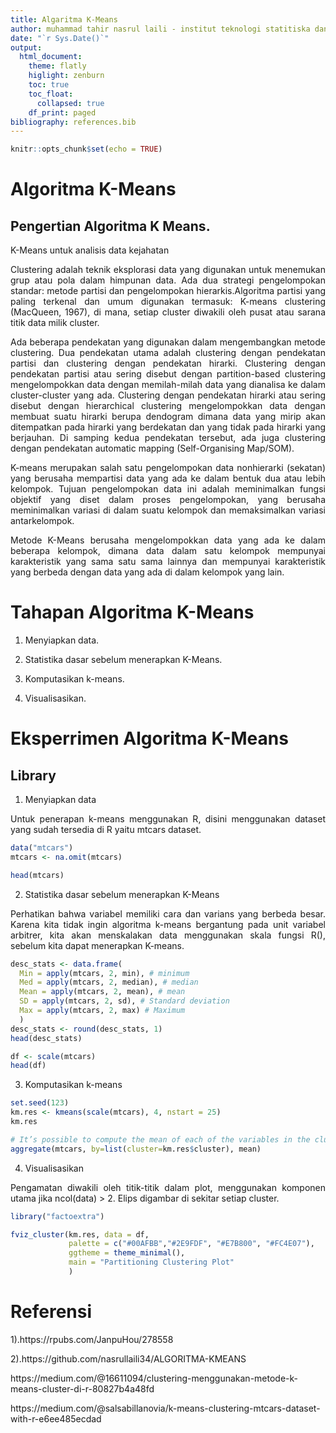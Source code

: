 ```yaml
---
title: Algaritma K-Means
author: muhammad tahir nasrul laili - institut teknologi statitiska dan bisnis muhammadiyah
date: "`r Sys.Date()`"
output:
  html_document:
    theme: flatly
    higlight: zenburn
    toc: true
    toc_float:
      collapsed: true
    df_print: paged
bibliography: references.bib
---
```

 
```{=html}
<style>
body{
text-align: justify}
</style>
```
```r
knitr::opts_chunk$set(echo = TRUE)
```
# Algoritma K-Means

## Pengertian Algoritma K Means.

K-Means untuk analisis data kejahatan

Clustering adalah teknik eksplorasi data yang digunakan untuk menemukan grup atau pola dalam himpunan data. Ada dua strategi pengelompokan standar: metode partisi dan pengelompokan hierarkis.Algoritma partisi yang paling terkenal dan umum digunakan termasuk: K-means clustering (MacQueen, 1967), di mana, setiap cluster diwakili oleh pusat atau sarana titik data milik cluster.

Ada beberapa pendekatan yang digunakan dalam mengembangkan metode clustering. Dua pendekatan utama adalah clustering dengan pendekatan partisi dan clustering dengan pendekatan hirarki. Clustering dengan pendekatan partisi atau sering disebut dengan partition-based clustering mengelompokkan data dengan memilah-milah data yang dianalisa ke dalam cluster-cluster yang ada. 
Clustering dengan pendekatan hirarki atau sering disebut dengan hierarchical clustering mengelompokkan data dengan membuat suatu hirarki berupa dendogram dimana data yang mirip akan ditempatkan pada hirarki yang berdekatan dan yang tidak pada hirarki yang berjauhan. Di samping kedua pendekatan tersebut, ada juga clustering dengan pendekatan automatic mapping (Self-Organising Map/SOM).

K-means merupakan salah satu pengelompokan data nonhierarki (sekatan) yang berusaha mempartisi data yang ada ke dalam bentuk dua atau lebih kelompok.
Tujuan pengelompokan data ini adalah meminimalkan fungsi objektif yang diset dalam proses pengelompokan, yang berusaha meminimalkan variasi di dalam suatu kelompok dan memaksimalkan variasi antarkelompok.

Metode K-Means berusaha mengelompokkan data yang ada ke dalam beberapa kelompok, dimana data dalam satu kelompok mempunyai karakteristik yang sama satu sama lainnya dan mempunyai karakteristik yang berbeda dengan data yang ada di dalam kelompok yang lain.

# Tahapan Algoritma K-Means

1. Menyiapkan data.

2. Statistika dasar sebelum menerapkan K-Means.

3. Komputasikan k-means.

4. Visualisasikan.

# Eksperrimen Algoritma K-Means

## Library

1. Menyiapkan data

Untuk penerapan k-means menggunakan R, disini menggunakan dataset yang sudah tersedia di R yaitu mtcars dataset.

```r
data("mtcars")
mtcars <- na.omit(mtcars)

head(mtcars)
```

2. Statistika dasar sebelum menerapkan K-Means

Perhatikan bahwa variabel memiliki cara dan varians yang berbeda besar. Karena kita tidak ingin algoritma k-means bergantung pada unit variabel arbitrer, kita akan menskalakan data menggunakan skala fungsi R(), sebelum kita dapat menerapkan K-means.

```r
desc_stats <- data.frame(
  Min = apply(mtcars, 2, min), # minimum
  Med = apply(mtcars, 2, median), # median
  Mean = apply(mtcars, 2, mean), # mean
  SD = apply(mtcars, 2, sd), # Standard deviation
  Max = apply(mtcars, 2, max) # Maximum
  )
desc_stats <- round(desc_stats, 1)
head(desc_stats)
```

```r
df <- scale(mtcars)
head(df)
```

3. Komputasikan k-means

```r
set.seed(123)
km.res <- kmeans(scale(mtcars), 4, nstart = 25)
km.res
```

```r
# It’s possible to compute the mean of each of the variables in the clusters:
aggregate(mtcars, by=list(cluster=km.res$cluster), mean)
```

4.  Visualisasikan

Pengamatan diwakili oleh titik-titik dalam plot, menggunakan komponen utama jika ncol(data) > 2. Elips digambar di sekitar setiap cluster.

```r
library("factoextra")
```

```r
fviz_cluster(km.res, data = df,
             palette = c("#00AFBB","#2E9FDF", "#E7B800", "#FC4E07"),
             ggtheme = theme_minimal(),
             main = "Partitioning Clustering Plot"
             )
```



# Referensi

1).https://rpubs.com/JanpuHou/278558

2).https://github.com/nasrullaili34/ALGORITMA-KMEANS

https://medium.com/@16611094/clustering-menggunakan-metode-k-means-cluster-di-r-80827b4a48fd

https://medium.com/@salsabillanovia/k-means-clustering-mtcars-dataset-with-r-e6ee485ecdad